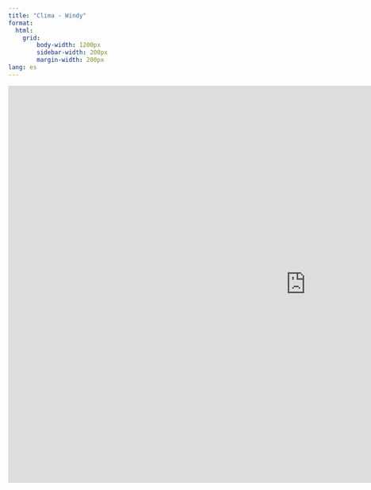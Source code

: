 ```yaml
---
title: "Clima - Windy"
format: 
  html:
    grid: 
        body-width: 1200px
        sidebar-width: 200px
        margin-width: 200px
lang: es
---
```


```{=html}
<iframe width="1200" height="800" src="https://embed.windy.com/embed.html?type=map&amp;location=coordinates&amp;metricRain=default&amp;metricTemp=°C&amp;metricWind=default&amp;zoom=10&amp;overlay=uvindex&amp;product=cams&amp;level=surface&amp;lat=-15.792&amp;lon=-70.497&amp;pressure=true" frameborder="0" style="border:0" allowfullscreen=""></iframe>
```
